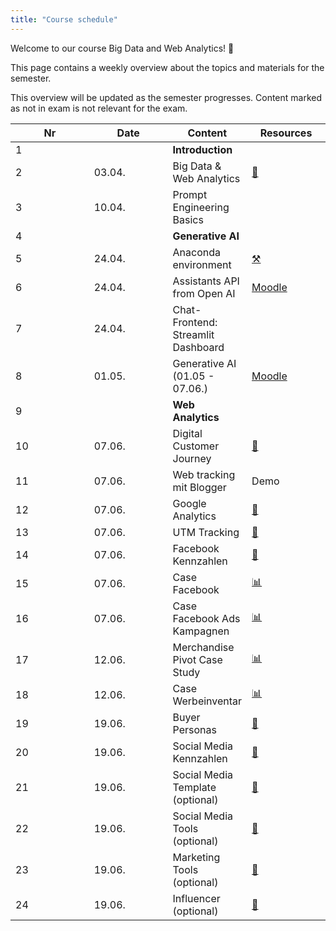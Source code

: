 ```yaml
---
title: "Course schedule"
---
```


Welcome to our course Big Data and Web Analytics! 👋  


This page contains a weekly overview about the topics and materials for the semester.

:::{.callout-note}
This overview will be updated as the semester progresses. Content marked as not in exam is not relevant for the exam.
:::

|	Nr	|	Date	|	Content	|		Resources		|	
|	---	|	---	|	---	|		---		|	
|	1	|		|	**Introduction**	|				|	
|	2	|	03.04.	|	Big Data & Web Analytics	|		[📑](https://docs.google.com/presentation/d/14mDixoFHReJhc7D3G0ooC_CZJ8R14AcjJLXqFfUmKgo/export/pdf)		|	
|	3	|	10.04.	|	Prompt Engineering Basics	|				|	
|	4	|		|	**Generative AI**	|				|	
|	5	|	24.04.	|	Anaconda environment	|		[⚒️](https://om2-ss24.github.io/website/anaconda-environment.html)		|	
|	6	|	24.04.	|	Assistants API from Open AI	|		[Moodle](https://moodle.hdm-stuttgart.de/course/view.php?id=2233&section=10)		|	
|	7	|	24.04.	|	Chat-Frontend: Streamlit Dashboard	|				|	
|	8	|	01.05.	|	Generative AI (01.05 - 07.06.)	|		[Moodle](https://moodle.hdm-stuttgart.de/course/view.php?id=2233&section=10)		|	
|	9	|		|	**Web Analytics**	|				|	
|	10	|	07.06.	|	Digital Customer Journey	|		[📑](https://docs.google.com/presentation/d/1PjsH6zrGXJQmVUeUXqtx97YXXrxmwhj13n442SDNyIE/export/pdf)		|	
|	11	|	07.06.	|	Web tracking mit Blogger 	|		Demo		|	
|	12	|	07.06.	|	Google Analytics	|		[📑](https://docs.google.com/presentation/d/1rWW6ZyH8-Cex4g04wKnXMtjhBZVnPmUdoEZn7rXwer0/export/pdf)		|	
|	13	|	07.06.	|	UTM Tracking	|		[📑](https://docs.google.com/presentation/d/1_BBH1kD_i_bRA4Rcp8PY6TjDpx95lD6NbOAE-YfWxnY/export/pdf)		|	
|	14	|	07.06.	|	Facebook Kennzahlen	|		[📑](https://docs.google.com/presentation/d/1hljb0T3sA5yDMCvSXy_SAv3vgW3hSVasc7dT-wwynPE/export/pdf)		|	
|	15	|	07.06.	|	Case Facebook	|		[📊](https://docs.google.com/spreadsheets/d/1aTkSrNZPeh14Ier3WX-Po5zIlmLWujLfWLfqQcLHKXo/edit?usp=sharing)		|	
|	16	|	07.06.	|	Case Facebook Ads Kampagnen	|		[📊](https://docs.google.com/spreadsheets/d/1svLWw4-mtjcfOfTTxxu2e6PKWlLmhUgeGtefzE6I3mk/edit?usp=sharing)		|	
|	17	|	12.06.	|	Merchandise Pivot Case Study	|		[📊](https://docs.google.com/spreadsheets/d/1hsUE0PHJR-wmELI8y2XFgcYBFFwqKG4UjI3Y8odM6kU/edit?usp=sharing)		|	
|	18	|	12.06.	|	Case Werbeinventar	|		[📊](https://docs.google.com/spreadsheets/d/1Ft9CfS7HKJPSiRVqXoIVMcOEg1EfGkPFHKBFNzpmo40/edit?usp=sharing)		|	
|	19	|	19.06.	|	Buyer Personas	|		[📝](https://docs.google.com/presentation/d/1dEyL_jVAl2meREQHJdn38u8PJD-26G7gjFbWXT0Abco/view?usp=sharing)		|	
|	20	|	19.06.	|	Social Media Kennzahlen	|		[📝](https://docs.google.com/presentation/d/1OAy9Qe3h0AlePEcYoeHF9qPLL7aGYvlhvvXsANrl9-g/view?usp=sharing)		|	
|	21	|	19.06.	|	Social Media Template (optional)	|		[📝](https://docs.google.com/presentation/d/15I-qdXuIzqVQo0m7MPdd_u7YK0joMCWU6fHifHkPZHc/view?usp=sharing)		|	
|	22	|	19.06.	|	Social Media Tools  (optional)	|		[📑](https://docs.google.com/presentation/d/1PRpAkwZTA8CGufafmmxoOFgMW1JrfRFt75o1rau_UTI/export/pdf)		|	
|	23	|	19.06.	|	Marketing Tools  (optional)	|		[📑](https://docs.google.com/presentation/d/1x4UKIZROhRPOtdNmbOHcZCSLyxlE9h84sFrlvXJj9Tg/export/pdf)		|	
|	24	|	19.06.	|	Influencer  (optional)	|		[📑](https://docs.google.com/presentation/d/1bOTkDNpsXqw0_cDPPNxCDHCz61XAiEzwOS1rqw1e2Dc/export/pdf)		|	